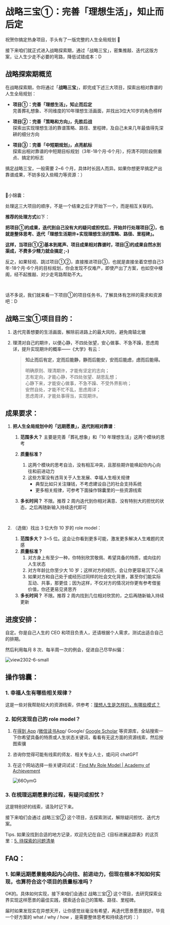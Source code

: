 # 战略三宝①：完善「理想生活」，知止而后定



祝贺你搞定热身项目，手头有了一版完整的人生全局规划 🎉

接下来咱们就正式进入战略探索期，通过「战略三宝」，密集推敲、迭代这版方案，让人生少走不必要的弯路，降低试错成本：D



## 战略探索期概览

在战略探索期，你将通过「**战略三宝**」，即完成下述三大项目，探索出相对靠谱的人生全局规划：

- **项目①：完善「理想生活」，知止而后定** <br />
  完善葬礼想象、不同维度的10年理想生活画面，并找出3位大10岁的角色榜样

- **项目②：完善「策略和方向」，先胜后战**  <br />
  探索出实现理想生活的靠谱策略、路径、里程碑，及自己未来几年最值得先深耕的细分方向
- **项目③：完善「中短期规划」，点亮航标**  <br />
  探索出相对靠谱的中短期目标规划（3年-18个月-6个月），捋清不同阶段侧重点、搞定的标志

搞定战略三宝，一般需要 2~6 个月，具体时长因人而异。如果你想更早搞定产出靠谱成果，不妨多投入些精力等资源：）

<br />

🎁小锦囊：

处理这三大项目的顺序，不是一个结束之后才开始下一个，而是相互关联的。

**推荐的处理方式**如下：

**把项目①的成果，迭代到自己没有大的疑问或担忧后，开始并行处理项目②，也就是整体思考、迭代「理想生活期许+实现理想生活的策略、路径、里程碑」。**

**这样，当项目①②基本到尾声、项目成果相对靠谱时，项目③的成果自然水到渠成，不费多少精力就会搞定 ;-)**

反之，如果轻视、跳过项目①②，直接推进项目③，也就是直接坐着空想自己3年-18个月-6个月的目标规划，你会发现不仅难产，即使产出了方案，也如空中楼阁，经不起推敲、对少走弯路帮助不大。

<br />

话不多说，我们就来看一下项目①的项目任务书，了解具体有怎样的需求和资源吧：D



## 战略三宝①项目目的：



1. 迭代完善想要的生活画面，解除前进路上的最大风险，避免南辕北辙

2. 理清对自己的期许，以便心静，不四处张望，安心做事、不急不躁，思虑周详，提升实现期许的概率——《大学》有云：

   > **知止而后有定，定而后能静，静而后能安，安而后能虑，虑而后能得。**
   >
   > 明确原则、理清期许，才能有坚定的志向；<br />
   > 志有定向，才能心静，不四处张望、胡思乱想；<br />
   > 心静下来，才能安心做事，不急不躁、不受外界影响；<br />
   > 安然自处，才能不忙不乱，思虑周详；<br />
   > 思虑周详，才能处事得当，实现期许。<br />

## 成果要求：

1. **把人生全局规划中的「远期愿景」，迭代到相对靠谱**：

   1. **范围多大？** 主要是完善「葬礼想象」和「10 年理想生活」这两个模块的思考

   1. **质量标准？** 

      1. 这两个模块的思考自洽，没有相互冲突，且那些期许能唤起你内心向往和前进动力
      1. 这些方案没有违背关于人生发展、幸福人生相关规律
         - 典型比如只关注赚钱，不考虑建设自己的社会支持系统
         - 更多相关规律，可参考下面操作锦囊里的一些资源线索

   1. **多长时间？** 不限。推荐 2 周内迭代到你相对满意、没有特别大的担忧的状态，之后再随新输入持续迭代即可

      <br />

2. （选做）找出 3 位大你 10 岁的 role model：

   1. **范围多大？** 3~5 位。这会让你看到更多可能，激发更多解决人生难题的灵感
   2. **质量标准？**
      1. 对方身上有至少一种，你特别欣赏敬佩、希望具备的特质，或向往的人生状态
      2. 对方年龄比你至少大 10 岁；这样对方的经历，会让你更容易沉下心来
      3. 如果对方和自己处于或经历过同样的社会文化背景，甚至你们能实际互动、共事，那更佳；因为这样，不仅对方的情况对你更有参考借鉴价值，你还更易见贤思齐
   3. **多长时间？** 不限。推荐 2 周内找到几位相对欣赏的，之后再随新输入持续更新

## 进度安排：

自定。你是自己人生的 CEO 和项目负责人，还请根据个人需求，测试出适合自己的排期。

然后利用每月 8 次、每半周一次的例会，促进自己尽早纠偏：

![view2302-6-small](https://cdn.sunnyhuang.net/share/view2302-6-small.png?x-oss-process=image/watermark,t_3,fill_1,padx_200,pady_200,text_6Zeq6Zeq5Lq655Sf,rotate_330 ':size=550')

## 操作锦囊：

### 1. 幸福人生有哪些相关规律？

这是一些对我帮助较大的资源线索，供参考：[理想人生是怎样的，有哪些模式？ ](/guides/model-idealife)

### 2. 如何发现自己的 role model？

1. 在[得到 App](https://www.dedao.cn/) /[微信读书App](https://weread.qq.com/)/ Google/ [Google Scholar](https://scholar.google.com/) 等资源库，全站搜索一下你希望具备的特质或人生状态关键词，看看有无这方面的资源线索，然后按图索骥

2. 咨询你觉得可能有线索的师友、相关专业人士，或问问 chatGPT

3. 在这个网站选择一些关键词试试：[Find My Role Model | Academy of Achievement](https://achievement.org/find-my-role-model/)

   ![66OymG](https://cdn.sunnyhuang.net/share/66OymG.png ':size=700')

### 3. 在梳理远期愿景的过程，有疑问或担忧？

这是特别好的线索，请及时记下来。

接下来咱们会通过 战略三宝② 这个项目，去探索测试，解除疑问担忧、迭代方案。

Tips. 如果没找到合适的地方记录，欢迎先记在自己《目标进展追踪表》的这页里：[5. 待探索的问题清单](https://sunnylife.feishu.cn/wiki/wikcnXVeUoG1WkOUYcJ33kyIXxc?sheet=atO6nt)

## FAQ：

### 1. 如果远期愿景能唤起内心向往、前进动力，但现在根本不知如何实现，也算符合这个项目的质量标准吗？

OK的。具体如何实现，接下来咱们会通过 战略三宝② 这个项目，去研究探索业界实现这样愿景的最佳实践，摸索适合自己的策略、路径、里程碑。

届时如果发现实在异想天开，让你感觉丝毫没有希望，再迭代愿景愿景就好。毕竟一个好方案的 what / why / how ，是需要整体思考和持续迭代的：）



